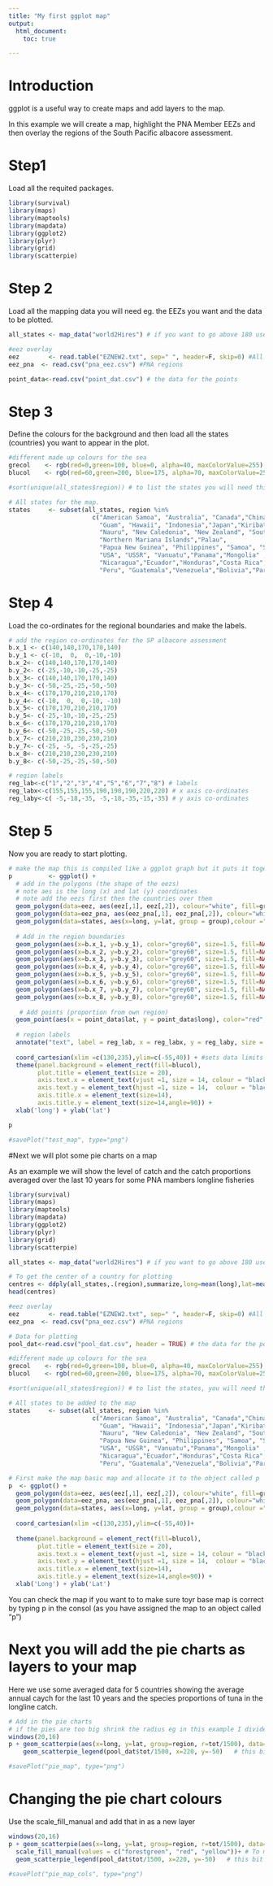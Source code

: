 ```yaml
---
title: "My first ggplot map"
output: 
  html_document: 
    toc: true

---
```


# Introduction
ggplot is a useful way to create maps and add layers to the map. 

In this example we will create a map, highlight the PNA Member EEZs and then overlay the regions of the South Pacific albacore assessment.

# Step1 

Load all the requited packages.

```r
library(survival)
library(maps)
library(maptools)
library(mapdata)
library(ggplot2)
library(plyr)
library(grid)
library(scatterpie)
```

# Step 2
Load all the mapping data you will need eg. the EEZs you want and the data to be plotted. 

```r
all_states <- map_data("world2Hires") # if you want to go above 180 use world2Hires else worldHires

#eez overlay
eez        <- read.table("EZNEW2.txt", sep=" ", header=F, skip=0) #All regions
eez_pna  <- read.csv("pna_eez.csv") #PNA regions

point_data<-read.csv("point_dat.csv") # the data for the points

```

# Step 3
Define the colours for the background and then load all the states (countries) you want to appear in the plot.

```r

#different made up colours for the sea
grecol    <- rgb(red=0,green=100, blue=0, alpha=40, maxColorValue=255) #green colour
blucol    <- rgb(red=60,green=200, blue=175, alpha=70, maxColorValue=255)

#sort(unique(all_states$region)) # to list the states you will need this if you want to add countries to your map

# All states for the map.
states     <- subset(all_states, region %in% 
                       c("American Samoa", "Australia", "Canada","China","Cook Islands","Fiji", "French Polynesia", 
                         "Guam", "Hawaii", "Indonesia","Japan","Kiribati", "Marshall Islands", "Mexico", "Micronesia",
                         "Nauru", "New Caledonia", "New Zealand", "South Korea","North Korea" , "Niue", 
                         "Northern Mariana Islands","Palau", 
                         "Papua New Guinea", "Philippines", "Samoa", "Solomon Islands","Tokelau", "Tonga", "Tuvalu", 
                         "USA", "USSR", "Vanuatu","Panama","Mongolia" , "Chile","Argentina", "New Caledonia","Belize",
                         "Nicaragua","Ecuador","Honduras","Costa Rica","Colombia", "Uruguay", "Brazil", 
                         "Peru", "Guatemala","Venezuela","Bolivia","Paraguay" ))
```

# Step 4
Load the co-ordinates for the regional boundaries and make the labels. 

```r
# add the region co-ordinates for the SP albacore assessment 
b.x_1 <- c(140,140,170,170,140)
b.y_1 <- c(-10,  0,  0,-10,-10)
b.x_2<- c(140,140,170,170,140)
b.y_2<- c(-25,-10,-10,-25,-25)
b.x_3<- c(140,140,170,170,140)
b.y_3<- c(-50,-25,-25,-50,-50)
b.x_4<- c(170,170,210,210,170)
b.y_4<- c(-10,  0,  0,-10, -10)
b.x_5<- c(170,170,210,210,170)
b.y_5<- c(-25,-10,-10,-25,-25)
b.x_6<- c(170,170,210,210,170)
b.y_6<- c(-50,-25,-25,-50,-50)
b.x_7<- c(210,210,230,230,210)
b.y_7<- c(-25, -5, -5,-25,-25)
b.x_8<- c(210,210,230,230,210)
b.y_8<- c(-50,-25,-25,-50,-50)

# region labels
reg_lab<-c("1","2","3","4","5","6","7","8") # labels
reg_labx<-c(155,155,155,190,190,190,220,220) # x axis co-ordinates
reg_laby<-c( -5,-18,-35, -5,-18,-35,-15,-35) # y axis co-ordinates
```

# Step 5
Now you are ready to start plotting. 
```r

# make the map this is compiled like a ggplot graph but it puts it together as a series of layers
p          <- ggplot() +
  # add in the polygons (the shape of the eezs)
  # note aes is the long (x) and lat (y) coordinates 
  # note add the eezs first then the countries over them
  geom_polygon(data=eez, aes(eez[,1], eez[,2]), colour="white", fill=grecol) + # All eezs
  geom_polygon(data=eez_pna, aes(eez_pna[,1], eez_pna[,2]), colour="white", fill="blue") + # PNA eezs
  geom_polygon(data=states, aes(x=long, y=lat, group = group),colour ="white",  fill="grey10" ) + # Add the countries
  
  # Add in the region boundaries
  geom_polygon(aes(x=b.x_1, y=b.y_1), color="grey60", size=1.5, fill=NA) +
  geom_polygon(aes(x=b.x_2, y=b.y_2), color="grey60", size=1.5, fill=NA) +
  geom_polygon(aes(x=b.x_3, y=b.y_3), color="grey60", size=1.5, fill=NA) +
  geom_polygon(aes(x=b.x_4, y=b.y_4), color="grey60", size=1.5, fill=NA) +
  geom_polygon(aes(x=b.x_5, y=b.y_5), color="grey60", size=1.5, fill=NA) +
  geom_polygon(aes(x=b.x_6, y=b.y_6), color="grey60", size=1.5, fill=NA) +
  geom_polygon(aes(x=b.x_7, y=b.y_7), color="grey60", size=1.5, fill=NA) +
  geom_polygon(aes(x=b.x_8, y=b.y_8), color="grey60", size=1.5, fill=NA) +
  
   # Add points (proportion from own region)
  geom_point(aes(x = point_data$lat, y = point_data$long), color="red", size=point_data$val, alpha=0.5)+
  
  # region labels
  annotate("text", label = reg_lab, x = reg_labx, y = reg_laby, size = 6, colour = "blue")+ # add in the text you want
  
  coord_cartesian(xlim =c(130,235),ylim=c(-55,40)) + #sets data limits on x and y
  theme(panel.background = element_rect(fill=blucol), 
        plot.title = element_text(size = 20),
        axis.text.x = element_text(vjust =1, size = 14, colour = "black"),
        axis.text.y = element_text(hjust =1, size = 14,  colour = "black"),
        axis.title.x = element_text(size=14),
        axis.title.y = element_text(size=14,angle=90)) +  
  xlab('long') + ylab('lat') 

p

#savePlot("test_map", type="png")

```

#Next we will plot some pie charts on a map 

As an example we will show the level of catch and the catch proportions averaged over the last 10 years for some PNA mambers longline fisheries

```r
library(survival)
library(maps)
library(maptools)
library(mapdata)
library(ggplot2)
library(plyr)
library(grid)
library(scatterpie)

all_states <- map_data("world2Hires") # if you want to go above 180 use world2Hires else worldHires

# To get the center of a country for plotting 
centres <- ddply(all_states,.(region),summarize,long=mean(long),lat=mean(lat))
head(centres)

#eez overlay
eez        <- read.table("EZNEW2.txt", sep=" ", header=F, skip=0) #All regions
eez_pna  <- read.csv("pna_eez.csv") #PNA regions

# Data for plotting 
pool_dat<-read.csv("pool_dat.csv", header = TRUE) # the data for the points

#different made up colours for the sea
grecol    <- rgb(red=0,green=100, blue=0, alpha=40, maxColorValue=255)    # green colour
blucol    <- rgb(red=60,green=200, blue=175, alpha=70, maxColorValue=255)

#sort(unique(all_states$region)) # to list the states, you will need this if you want to add countries to your map

# All states to be added to the map
states     <- subset(all_states, region %in% 
                       c("American Samoa", "Australia", "Canada","China","Cook Islands","Fiji", "French Polynesia", 
                         "Guam", "Hawaii", "Indonesia","Japan","Kiribati", "Marshall Islands", "Mexico", "Micronesia",
                         "Nauru", "New Caledonia", "New Zealand", "South Korea","North Korea" , "Niue", "Northern Mariana Islands","Palau", 
                         "Papua New Guinea", "Philippines", "Samoa", "Solomon Islands","Tokelau", "Tonga", "Tuvalu", 
                         "USA", "USSR", "Vanuatu","Panama","Mongolia" , "Chile","Argentina", "New Caledonia","Belize",
                         "Nicaragua","Ecuador","Honduras","Costa Rica","Colombia", "Uruguay", "Brazil", 
                         "Peru", "Guatemala","Venezuela","Bolivia","Paraguay" ))

# First make the map basic map and allocate it to the object called p
p  <- ggplot() +
  geom_polygon(data=eez, aes(eez[,1], eez[,2]), colour="white", fill=grecol) + # All eezs
  geom_polygon(data=eez_pna, aes(eez_pna[,1], eez_pna[,2]), colour="white", fill="blue") + # PNA eezs
  geom_polygon(data=states, aes(x=long, y=lat, group = group),colour ="white",  fill="grey10" ) + # Add the countries
  
  coord_cartesian(xlim =c(130,235),ylim=c(-55,40))+
  
  theme(panel.background = element_rect(fill=blucol), 
        plot.title = element_text(size = 20),
        axis.text.x = element_text(vjust =1, size = 14, colour = "black"),
        axis.text.y = element_text(hjust =1, size = 14,  colour = "black"),
        axis.title.x = element_text(size=14),
        axis.title.y = element_text(size=14,angle=90)) +  
  xlab('Long') + ylab('Lat')

```

You can check the map if you want to to make sure toyr base map is correct by typing p in the consol (as you have assigned the map to an object called "p")

# Next you will add the pie charts as layers to your map
Here we use some averaged data for 5 countries showing the average annual caych for the last 10 years and the species proportions of tuna in the longline catch. 
```r
# Add in the pie charts 
# if the pies are too big shrink the radius eg in this example I divide by 1500
windows(20,16) 
p + geom_scatterpie(aes(x=long, y=lat, group=region, r=tot/1500), data=pool_dat, cols=c("alb","bet","yft"),  color="black", alpha=.8) + # This adds on the pie chart  cols is the columns used in the pie chart.
    geom_scatterpie_legend(pool_dat$tot/1500, x=220, y=-50)   # this bit adds in the legend and places it at the x and y cordinates

#savePlot("pie_map", type="png")

```

# Changing the pie chart colours
Use the scale_fill_manual and add that in as a new layer
```r
windows(20,16) 
p + geom_scatterpie(aes(x=long, y=lat, group=region, r=tot/1500), data=pool_dat, cols=c("alb","bet","yft"),  color="black", alpha=.8) + 
  scale_fill_manual(values = c("forestgreen", "red", "yellow"))+ # To manually change the colours of the piechart
  geom_scatterpie_legend(pool_dat$tot/1500, x=220, y=-50)   # this bit adds in the legend and places it at the x and y cordinates

#savePlot("pie_map_cols", type="png")
```


